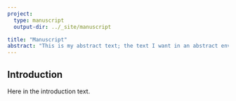 ---
project:
  type: manuscript
  output-dir: ../_site/manuscript

title: "Manuscript"
abstract: "This is my abstract text; the text I want in an abstract environment in my Book, such that I can change only the layout of this text."
---

## Introduction
Here in the introduction text.
